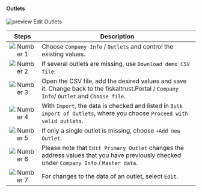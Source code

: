 #### Outlets

![preview Edit Outlets](images/checking-outlets-23-02-07-DE.png "https://portal-sandbox.fiskaltrust.TLD/AccountOutlet")



| Steps | Description                                                                                                                |
|:---------------------------:|--------------------------------------------------------------------------------------------------------------------------------|
|![Number 1](../../../../../images/numbers/circle-1o.png) |Choose `Company Info` / `Outlets` and control the existing values. |
|![Number 2](../../../../../images/numbers/circle-2o.png) |If several outlets are missing, use `Download demo CSV file`.  |
|![Number 3](../../../../../images/numbers/circle-3o.png) |Open the CSV file, add the desired values and save it. Change back to the fiskaltrust.Portal / `Company Info`/ `Outlet` and `Choose file`. |
|![Number 4](../../../../../images/numbers/circle-4o.png) |With `Import`, the data is checked and listed in `Bulk import of Outlets`, where you choose `Proceed with valid outlets`.  |
|![Number 5](../../../../../images/numbers/circle-5o.png) |If only a single outlet is missing, choose `+Add new Outlet`.  |
|![Number 6](../../../../../images/numbers/circle-6o.png) |Please note that `Edit Primary Outlet` changes the address values that you have previously checked under `Company Info` / `Master data`.  |
|![Number 7](../../../../../images/numbers/circle-7o.png) |For changes to the data of an outlet, select `Edit`.|